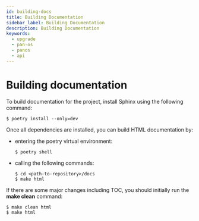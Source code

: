 ```yaml
---
id: building-docs
title: Building Documentation
sidebar_label: Building Documentation
description: Building Documentation
keywords:
  - upgrade
  - pan-os
  - panos
  - api
---
```


# Building documentation

To build documentation for the project, install Sphinx using the
following command:

``` console
$ poetry install --only=dev
```

Once all dependencies are installed, you can build HTML documentation
by:

-   entering the poetry virtual environment:

     ``` console
     $ poetry shell
     ```

-   calling the following commands:

     ``` console
     $ cd <path-to-repository>/docs
     $ make html
     ```

If there are some major changes including TOC, you should initially run
the **make clean** command:

``` console
$ make clean html
$ make html
```
